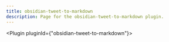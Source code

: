 ---
title: obsidian-tweet-to-markdown
description: Page for the obsidian-tweet-to-markdown plugin.
---


<Plugin pluginId={"obsidian-tweet-to-markdown"}></Plugin>